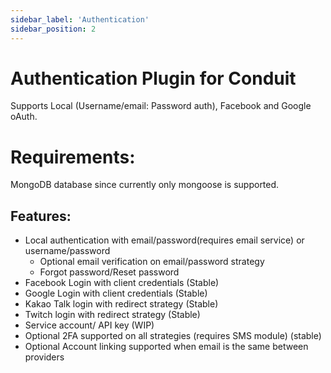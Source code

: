 ```yaml
---
sidebar_label: 'Authentication'
sidebar_position: 2
---
```


# Authentication Plugin for Conduit

Supports Local (Username/email: Password auth), Facebook and Google oAuth.

# Requirements:

MongoDB database since currently only mongoose is supported.

## Features:
- Local authentication with email/password(requires email service) or username/password
  - Optional email verification on email/password strategy
  - Forgot password/Reset password
- Facebook Login with client credentials (Stable)
- Google Login with client credentials (Stable)
- Kakao Talk login with redirect strategy (Stable)
- Twitch login with redirect strategy (Stable)
- Service account/ API key (WIP)
- Optional 2FA supported on all strategies (requires SMS module) (stable)
- Optional Account linking supported when email is the same between providers


